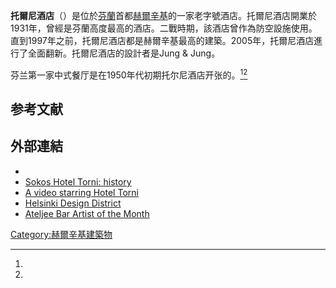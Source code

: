 {{expand|time=2016-02-22T22:20:47+00:00}}
{{Infobox hotel
| hotel_name         = Sokos Hotel Torni
| logo               = 
| logo_width         = 
| logo_caption       = 
| image              = Yrjönkatu 28.jpg
| image_width        = 
| caption            = 托尔尼酒店
| pushpin_map        = Finland
| location           = [[芬蘭|芬蘭]][[赫爾辛基|赫爾辛基]]
| address            = Yrjönkatu 26<br />FI-00100 Helsinki
| chain              = Sokos Hotels
| latd =  60 |latm = 10 |lats = 04 |latNS = N
| longd= 24 |longm= 56 |longs= 18 |longEW= E
| coordinates_type   = 
| coordinates_region = FI
| coordinates_display= 
| opening_date       = 1931
| closing_date       = 
| developer          = 
| architect          = Jung & Jung
| operator           = 
| owner              = 
| cost               =
| number_of_rooms    = 152
| number_of_suites   = 14
| number_of_restaurants = 4
| floor_area         = 
| floors             = 14
| height             = {{convert|69.5|m|ft|abbr=on}}
| parking            = 
| website            = [https://www.sokoshotels.fi/en/helsinki/sokos-hotel-torni www.sokoshotels.fi]
| footnotes          =
}}
'''托爾尼酒店'''（{{lang-fi|Hotelli Torni}}）是位於[[芬蘭|芬蘭]]首都[[赫爾辛基|赫爾辛基]]的一家老字號酒店。托爾尼酒店開業於1931年，曾經是芬蘭高度最高的酒店。二戰時期，該酒店曾作為防空設施使用。直到1997年之前，托爾尼酒店都是赫爾辛基最高的建築。2005年，托爾尼酒店進行了全面翻新。托爾尼酒店的設計者是Jung & Jung。

芬兰第一家中式餐厅是在1950年代初期托尔尼酒店开张的。<ref name="raf_gast"/><ref name="ki_rav"/>

== 参考文献 ==
{{Reflist|30em|refs=
<ref name="raf_gast">{{cite web | url = https://www.raflaamo.fi/fi/uutiset/uutinen/torni-on-pala-suomen-gastronomista-historiaa/012594263_419563 | title = Torni on pala Suomen gastronomista historiaa | language = fi | publisher = Raflaamo | accessdate = 2018-12-26 | archive-date = 2021-01-21 | archive-url = https://web.archive.org/web/20210121194504/https://www.raflaamo.fi/fi/uutiset/uutinen/torni-on-pala-suomen-gastronomista-historiaa/012594263_419563 | dead-url = no }}</ref>

<ref name="ki_rav">{{cite web | url = http://anttomelasniemi.fi/kiinalaiset-ravintolat/ | title = Kiinalaiset ravintolat | language = fi | publisher = Anttomelasniemi | date = 2016-01-17 | accessdate = 2018-12-26 | archive-date = 2021-01-16 | archive-url = https://web.archive.org/web/20210116230105/https://anttomelasniemi.fi/kiinalaiset-ravintolat/ | dead-url = no }}</ref>
}}

==外部連結==
* {{commonscat-inline|Hotel Torni, Helsinki}}
* [https://www.sokoshotels.fi/en/helsinki/sokos-hotel-torni/history Sokos Hotel Torni: history] {{Wayback|url=https://www.sokoshotels.fi/en/helsinki/sokos-hotel-torni/history |date=20201026132748 }}
* [http://www.vimeo.com/13710324 A video starring Hotel Torni] {{Wayback|url=http://www.vimeo.com/13710324 |date=20201113224626 }}
* [http://www.designdistrict.fi Helsinki Design District] {{Wayback|url=http://www.designdistrict.fi/ |date=20160605103533 }}
* [http://www.ravintolatorni.fi/ateljee-bar-art.html Ateljee Bar Artist of the Month] {{Wayback|url=http://www.ravintolatorni.fi/ateljee-bar-art.html |date=20120313033916 }}

{{赫尔辛基城市景观}}

[[Category:赫爾辛基建築物|Category:赫爾辛基建築物]]